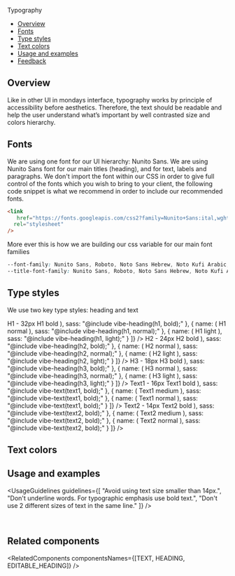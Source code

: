 
<Meta title="Foundations/Typography" />

<ComponentName withFoundationBackground>Typography</ComponentName>

- [Overview](#overview)
- [Fonts](#fonts)
- [Type styles](#type-styles)
- [Text colors](#text-colors)
- [Usage and examples](#usage-and-examples)
- [Feedback](#feedback)

## Overview

Like in other UI in mondays interface, typography works by principle of accessibility before aesthetics.
Therefore, the text should be readable and help the user understand what’s important by well contrasted size and colors hierarchy.

## Fonts

We are using one font for our UI hierarchy: Nunito Sans.
We are using Nunito Sans font for our main titles (heading), and for text, labels and paragraphs.
We don't import the font within our CSS in order to give full control of the fonts which you wish to bring to your client, the following code snippet is what we recommend in order to include our recommended fonts.

```html
<link
   href="https://fonts.googleapis.com/css2?family=Nunito+Sans:ital,wght@0,200;0,300;0,400;0,500;0,600;0,700;1,200;1,300;1,400;1,500;1,600;1,700&display=swap"
  rel="stylesheet"
/>
```

More ever this is how we are building our css variable for our main font families

```css
--font-family: Nunito Sans, Roboto, Noto Sans Hebrew, Noto Kufi Arabic, Noto Sans JP, sans-serif;
--title-font-family: Nunito Sans, Roboto, Noto Sans Hebrew, Noto Kufi Arabic, Noto Sans JP, sans-serif;
```

<TipHowToUseFonts />

## Type styles

We use two key type styles: heading and text

<Frame>
  <Text type={Text.types.TEXT1} weight={Text.weights.BOLD}>
    H1 - 32px
  </Text>
  <ExamplesTable
    data={[
      {
        name: (
          <Heading type={Heading.types.H1} weight={Heading.weights.BOLD}>
            H1 bold
          </Heading>
        ),
        sass: "@include vibe-heading(h1, bold);"
      },
      {
        name: (
          <Heading type={Heading.types.H1} weight={Heading.weights.NORMAL}>
            H1 normal
          </Heading>
        ),
        sass: "@include vibe-heading(h1, normal);"
      },
      {
        name: (
          <Heading type={Heading.types.H1} weight={Heading.weights.LIGHT}>
            H1 light
          </Heading>
        ),
        sass: "@include vibe-heading(h1, light);"
      }
    ]}
  />
  <Text type={Text.types.TEXT1} weight={Text.weights.BOLD}>
    H2 - 24px
  </Text>
  <ExamplesTable
    data={[
      {
        name: (
          <Heading type={Heading.types.H2} weight={Heading.weights.BOLD}>
            H2 bold
          </Heading>
        ),
        sass: "@include vibe-heading(h2, bold);"
      },
      {
        name: (
          <Heading type={Heading.types.H2} weight={Heading.weights.NORMAL}>
            H2 normal
          </Heading>
        ),
        sass: "@include vibe-heading(h2, normal);"
      },
      {
        name: (
          <Heading type={Heading.types.H2} weight={Heading.weights.LIGHT}>
            H2 light
          </Heading>
        ),
        sass: "@include vibe-heading(h2, light);"
      }
    ]}
  />
  <Text type={Text.types.TEXT1} weight={Text.weights.BOLD}>
    H3 - 18px
  </Text>
  <ExamplesTable
    data={[
      {
        name: (
          <Heading type={Heading.types.H3} weight={Heading.weights.BOLD}>
            H3 bold
          </Heading>
        ),
        sass: "@include vibe-heading(h3, bold);"
      },
      {
        name: (
          <Heading type={Heading.types.H3} weight={Heading.weights.NORMAL}>
            H3 normal
          </Heading>
        ),
        sass: "@include vibe-heading(h3, normal);"
      },
      {
        name: (
          <Heading type={Heading.types.H3} weight={Heading.weights.LIGHT}>
            H3 light
          </Heading>
        ),
        sass: "@include vibe-heading(h3, light);"
      }
    ]}
  />
  <Text type={Text.types.TEXT1} weight={Text.weights.BOLD}>
    Text1 - 16px
  </Text>
  <ExamplesTable
    data={[
      {
        name: (
          <Text type={Text.types.TEXT1} weight={Text.weights.BOLD}>
            Text1 bold
          </Text>
        ),
        sass: "@include vibe-text(text1, bold);"
      },
      {
        name: (
          <Text type={Text.types.TEXT1} weight={Text.weights.MEDIUM}>
            Text1 medium
          </Text>
        ),
        sass: "@include vibe-text(text1, bold);"
      },
      {
        name: (
          <Text type={Text.types.TEXT1} weight={Text.weights.NORMAL}>
            Text1 normal
          </Text>
        ),
        sass: "@include vibe-text(text1, bold);"
      }
    ]}
  />
  <Text type={Text.types.TEXT1} weight={Text.weights.BOLD}>
    Text2 - 14px
  </Text>
  <ExamplesTable
    data={[
      {
        name: (
          <Text type={Text.types.TEXT2} weight={Text.weights.BOLD}>
            Text2 bold
          </Text>
        ),
        sass: "@include vibe-text(text2, bold);"
      },
      {
        name: (
          <Text type={Text.types.TEXT2} weight={Text.weights.MEDIUM}>
            Text2 medium
          </Text>
        ),
        sass: "@include vibe-text(text2, bold);"
      },
      {
        name: (
          <Text type={Text.types.TEXT2} weight={Text.weights.NORMAL}>
            Text2 normal
          </Text>
        ),
        sass: "@include vibe-text(text2, bold);"
      }
    ]}
  />
</Frame>

## Text colors

<TextColors />

## Usage and examples

<UsageGuidelines
  guidelines={[
    "Avoid using text size smaller than 14px.",
    "Don't underline words. For typographic emphasis use bold text.",
    "Don't use 2 different sizes of text in the same line."
  ]}
/>

<Frame className={styles.usageImageFrame}>
  <img src={typographyExample1} className={styles.bigImage} alt="" role="presentation" />
</Frame>

<Frame className={styles.usageImageFrame}>
  <img src={typographyExample2} className={styles.smallImage} alt="" role="presentation" />
</Frame>

<Frame className={styles.usageImageFrame}>
  <img src={typographyExample3} className={styles.smallImage} alt="" role="presentation" />
</Frame>

<Frame className={styles.usageImageFrame}>
  <img src={typographyExample4} className={styles.smallImage} alt="" role="presentation" />
</Frame>

## Related components

<RelatedComponents componentsNames={[TEXT, HEADING, EDITABLE_HEADING]} />
